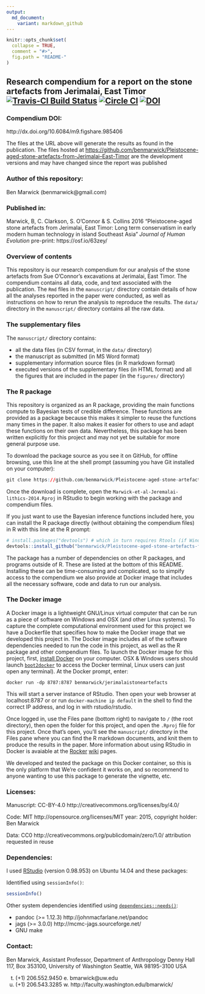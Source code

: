```yaml
---
output:
  md_document:
    variant: markdown_github
---
```


<!-- README.md is generated from README.Rmd. Please edit that file -->

```r
knitr::opts_chunk$set(
  collapse = TRUE,
  comment = "#>",
  fig.path = "README-"
)
```
## Research compendium for a report on the stone artefacts from Jerimalai, East Timor [![Travis-CI Build Status](https://travis-ci.org/benmarwick/Pleistocene-aged-stone-artefacts-from-Jerimalai--East-Timor.png?branch=master)](https://travis-ci.org/benmarwick/Pleistocene-aged-stone-artefacts-from-Jerimalai--East-Timor) [![Circle CI](https://circleci.com/gh/benmarwick/Pleistocene-aged-stone-artefacts-from-Jerimalai--East-Timor.svg?style=shield&circle-token=:circle-token)](https://circleci.com/gh/benmarwick/Pleistocene-aged-stone-artefacts-from-Jerimalai--East-Timor) [![DOI](https://img.shields.io/badge/DOI-10.6084%2Fm9.figshare.985406-blue.svg)](http://dx.doi.org/10.6084/m9.figshare.985406)


### Compendium DOI: 
 
http://dx.doi.org/10.6084/m9.figshare.985406

The files at the URL above will generate the results as found in the publication. The files hosted at [https://github.com/benmarwick/Pleistocene-aged-stone-artefacts-from-Jerimalai--East-Timor](https://github.com/benmarwick/Pleistocene-aged-stone-artefacts-from-Jerimalai--East-Timor) are the development versions and may have changed since the report was published

### Author of this repository:

Ben Marwick (benmarwick@gmail.com)

### Published in: 

Marwick, B, C. Clarkson, S. O'Connor & S. Collins 2016 "Pleistocene-aged stone artefacts from Jerimalai, East Timor: Long term conservatism in early modern human technology in island Southeast Asia" _Journal of Human Evolution_  pre-print: https://osf.io/63zey/

### Overview of contents

This repository is our research compendium for our analysis of the stone artefacts from Sue O'Connor's excavations at Jerimalai, East Timor. The compendium contains all data, code, and text associated with the publication. The `Rmd` files in the `manuscript/` directory contain details of how all the analyses reported in the paper were conducted, as well as instructions on how to rerun the analysis to reproduce the results. The `data/` directory in the `manuscript/` directory contains all the raw data. 

### The supplementary files

The `manuscript/` directory contains:

- all the data files (in CSV format, in the `data/` directory)    
- the manuscript as submitted (in MS Word format)    
- supplementary information source files (in R markdown format)
- executed versions of the supplementary files (in HTML format) and all the figures that are included in the paper (in the `figures/` directory)

### The R package 

This repository is organized as an R package, providing the main functions compute to Bayesian tests of credible difference. These functions are provided as a package because this makes it simpler to reuse the functions many times in the paper. It also makes it easier for others to use and adapt these functions on their own data. Nevertheless, this package has been written explicitly for this project and may not yet be suitable for more general purpose use. 

To download the package source as you see it on GitHub, for offline browsing, use this line at the shell prompt (assuming you have Git installed on your computer):

```r
git clone https://github.com/benmarwick/Pleistocene-aged-stone-artefacts-from-Jerimalai--East-Timor.git
```

Once the download is complete, open the `Marwick-et-al-Jeremalai-lithics-2014.Rproj` in RStudio to begin working with the package and compendium files. 

If you just want to use the Bayesian inference functions included here, you can install the R package directly (without obtaining the compendium files) in R with this line at the R prompt:

```r
# install.packages("devtools") # which in turn requires Rtools (if Windows) or Xcode (if OSX)
devtools::install_github("benmarwick/Pleistocene-aged-stone-artefacts-from-Jerimalai--East-Timor")
```

The package has a number of dependencies on other R packages, and programs outside of R. These are listed at the bottom of this README. Installing these can be time-consuming and complicated, so to simpify access to the compendium we also provide at Docker image that includes all the necessary software, code and data to run our analysis. 

### The Docker image 

A Docker image is a lightweight GNU/Linux virtual computer that can be run as a piece of software on Windows and OSX (and other Linux systems). To capture the complete computational environment used for this project we have a Dockerfile that specifies how to make the Docker image that we developed this project in. The Docker image includes all of the software dependencies needed to run the code in this project, as well as the R package and other compendium files. To launch the Docker image for this project, first, [install Docker](https://docs.docker.com/installation/) on your computer. OSX & Windows users should launch [`boot2docker`](http://boot2docker.io/) to access the Docker terminal, Linux users can just open any terminal). At the Docker prompt, enter:

    docker run -dp 8787:8787 benmarwick/jerimalaistoneartefacts

This will start a server instance of RStudio. Then open your web browser at localhost:8787 or or run `docker-machine ip default` in the shell to find the correct IP address, and log in with rstudio/rstudio.

Once logged in, use the Files pane (bottom right) to navigate to `/` (the root directory), then open the folder for this project, and open the `.Rproj` file for this project. Once that's open, you'll see the `manuscript/` directory in the Files pane where you can find the R markdown documents, and knit them to produce the results in the paper. More information about using RStudio in Docker is avaiable at the [Rocker](https://github.com/rocker-org) [wiki](https://github.com/rocker-org/rocker/wiki/Using-the-RStudio-image) pages.
 
We developed and tested the package on this Docker container, so this is the only platform that We're confident it works on, and so recommend to anyone wanting to use this package to generate the vignette, etc. 

### Licenses:

Manuscript:  CC-BY-4.0 http://creativecommons.org/licenses/by/4.0/

Code: MIT http://opensource.org/licenses/MIT year: 2015, copyright holder: Ben Marwick

Data: CC0 http://creativecommons.org/publicdomain/zero/1.0/ attribution requested in reuse

### Dependencies:

I used [RStudio](http://www.rstudio.com/products/rstudio/) (version 0.98.953) on Ubuntu 14.04 and these packages:

Identified using `sessionInfo()`:

```r
sessionInfo()
```

Other system dependencies identified using [`dependencies::needs()`](https://github.com/ropensci/dependencies): 

- pandoc (>= 1.12.3) http://johnmacfarlane.net/pandoc
- jags (>= 3.0.0) http://mcmc-jags.sourceforge.net/
- GNU make

### Contact: 

Ben Marwick, Assistant Professor, Department of Anthropology
Denny Hall 117, Box 353100, University of Washington
Seattle, WA 98195-3100 USA

t. (+1) 206.552.9450   e. bmarwick@uw.edu
f. (+1) 206.543.3285   w. http://faculty.washington.edu/bmarwick/ 